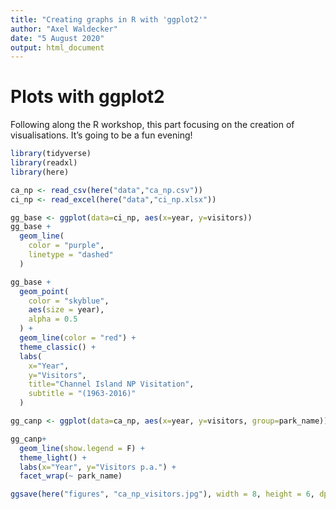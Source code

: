 ```yaml
---
title: "Creating graphs in R with 'ggplot2'"
author: "Axel Waldecker"
date: "5 August 2020"
output: html_document
---
```


# Plots with ggplot2

Following along the R workshop, this part focusing on the creation of visualisations. It's going to be a fun evening!

```r
library(tidyverse)
library(readxl)
library(here)
```

```r
ca_np <- read_csv(here("data","ca_np.csv"))
ci_np <- read_excel(here("data","ci_np.xlsx"))

gg_base <- ggplot(data=ci_np, aes(x=year, y=visitors)) 
gg_base + 
  geom_line(
    color = "purple",
    linetype = "dashed"
  )

gg_base +
  geom_point(
    color = "skyblue",
    aes(size = year),
    alpha = 0.5
  ) +
  geom_line(color = "red") +
  theme_classic() +
  labs(
    x="Year",
    y="Visitors",
    title="Channel Island NP Visitation",
    subtitle = "(1963-2016)"
  )

gg_canp <- ggplot(data=ca_np, aes(x=year, y=visitors, group=park_name)) 

gg_canp+
  geom_line(show.legend = F) +
  theme_light() +
  labs(x="Year", y="Visitors p.a.") +
  facet_wrap(~ park_name)

ggsave(here("figures", "ca_np_visitors.jpg"), width = 8, height = 6, dpi = 180)
```

